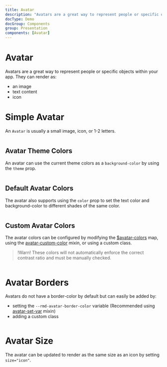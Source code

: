 ```yaml
---
title: Avatar
description: "Avatars are a great way to represent people or specific objects within your app. They can render as: an image, text content, icon, etc."
docType: Demo
docGroup: Components
group: Presentation
components: [Avatar]
---
```


# Avatar

Avatars are a great way to represent people or specific objects within your app. They can render as:

- an image
- text content
- icon

# Simple Avatar

An `Avatar` is usually a small image, icon, or 1-2 letters.

```demo source="./SimpleAvatar.tsx"

```

## Avatar Theme Colors

An avatar can use the current theme colors as a `background-color` by using the `theme` prop.

```demo source="./AvatarThemeColors.tsx"

```

## Default Avatar Colors

The avatar also supports using the `color` prop to set the text color and background-color
to different shades of the same color.

```demo source="./DefaultAvatarColors.tsx"

```

## Custom Avatar Colors

The avatar colors can be configured by modifying the
[$avatar-colors](/sassdoc/avatar#variable-colors) map, using the
[avatar-custom-color](/sassdoc/avatar#mixin-custom-color) mixin, or using
a custom class.

> !Warn! These colors will not automatically enforce the correct contrast ratio
> and must be manually checked.

```demo source="./CustomAvatarColors.tsx"

```

# Avatar Borders

Avatars do not have a border-color by default but can easily be added by:

- setting the `--rmd-avatar-border-color` variable
  (Recommended using [avatar-set-var](/sassdoc/avatar#mixin-avatar-set-var)
  mixin)
- adding a custom class

```demo source="./AvatarBorders.tsx"

```

# Avatar Size

The avatar can be updated to render as the same size as an icon by setting
`size="icon"`.

```demo source="./AvatarSize.tsx"

```
